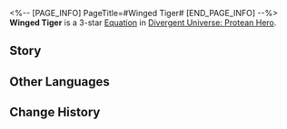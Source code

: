 <%-- [PAGE_INFO]
PageTitle=#Winged Tiger#
[END_PAGE_INFO] --%>
{{Equation Infobox
|period   = Protean Hero
|rarity   = 3
|path1    = The Hunt*6
|path2    = Erudition*4
|effect   = After ally targets use an attack, apply "Fearful Tremble" equal to their "{{Extra Effect|Critical Boost|61000055}}" stack to an attacked target with the highest "Fearful Tremble" stacks. Every stack of "Fearful Tremble" reduces enemy targets' DMG dealt by {{Color|h|0.5%}}. When reaching {{Color|h|50}} stack(s), it deals Wind DMG equal to {{Color|h|3,500%}} of {{Extra Effect|base DMG|61000500}} and loses {{Color|h|20}} stack(s), then increases the enemy's CRIT DMG taken by {{Color|h|150%}} for {{Color|h|3}} turn(s). When the enemy target takes action, they obtain all "Fearful Tremble" on the field. When they are defeated, "Fearful Tremble" will be applied to the enemy target with the highest current stacks.
|mentions = Cerces
}}
'''Winged Tiger''' is a 3-star [[Divergent Universe: Protean Hero/Equations|Equation]] in [[Divergent Universe: Protean Hero]].

==Story==
{{Description|Hold your steps, young hunter. Yonder woods aren't our hunting grounds.<br />In this forest of bones, predators become prey.<br />The one-armed tiger is last of its line after mankind's massacre.<br />It cheated death and won Cerces' gift: wings veined with wisdom.<br />Kremnoan soldiers armored by gold, bellowing songs of war,<br />Ladon's rangers, their arrows dripping with venom, chill beasts to marrow.<br />The tiger baits soldiers into bottomless pools, their golden armors sinking swiftly in the glacial waters.<br />It cloaks itself in fog to dodge arrows, snapping the rangers' throats with a single bite.<br />Hush! Footfalls crunch. The air reeks of vengeance.<br />Run! With all your might. The king of the forest begins its hunt.}}
<!--
==Gameplay Notes==
* 
-->
==Other Languages==
{{Other Languages
|en   = Winged Tiger
|zhs  = 翼之虎
|zht  = 翼之虎
|ja   = ウイングタイガー
|ko   = 날개 달린 호랑이
|es   = Tigre alado
|fr   = Tigre ailé
|ru   = Крылатый тигр
|th   = เสือติดปีก
|vi   = Hổ Có Cánh
|de   = Geflügelter Tiger
|id   = Winged Tiger
|pt   = Tigre Alado
}}

==Change History==
{{Change History|3.3}}